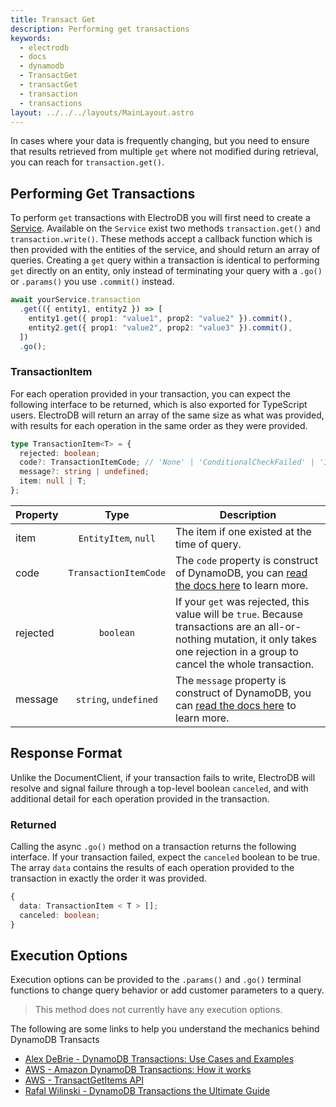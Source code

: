 ```yaml
---
title: Transact Get
description: Performing get transactions
keywords:
  - electrodb
  - docs
  - dynamodb
  - TransactGet
  - transactGet
  - transaction
  - transactions
layout: ../../../layouts/MainLayout.astro
---
```



<TableDefinition />

In cases where your data is frequently changing, but you need to ensure that results retrieved from multiple `get` where not modified during retrieval, you can reach for `transaction.get()`.

## Performing Get Transactions

To perform `get` transactions with ElectroDB you will first need to create a [Service](/en/modeling/services). Available on the `Service` exist two methods `transaction.get()` and `transaction.write()`. These methods accept a callback function which is then provided with the entities of the service, and should return an array of queries. Creating a `get` query within a transaction is identical to performing `get` directly on an entity, only instead of terminating your query with a `.go()` or `.params()` you use `.commit()` instead.

```typescript
await yourService.transaction
  .get(({ entity1, entity2 }) => [
    entity1.get({ prop1: "value1", prop2: "value2" }).commit(),
    entity2.get({ prop1: "value2", prop2: "value3" }).commit(),
  ])
  .go();
```

### TransactionItem

For each operation provided in your transaction, you can expect the following interface to be returned, which is also exported for TypeScript users. ElectroDB will return an array of the same size as what was provided, with results for each operation in the same order as they were provided.

```typescript
type TransactionItem<T> = {
  rejected: boolean;
  code?: TransactionItemCode; // 'None' | 'ConditionalCheckFailed' | 'ItemCollectionSizeLimitExceeded' | 'TransactionConflict' | 'ProvisionedThroughputExceeded' | 'ThrottlingError' | 'ValidationError';
  message?: string | undefined;
  item: null | T;
};
```

| Property |         Type          | Description                                                                                                                                                                                                            |
| -------- | :-------------------: | ---------------------------------------------------------------------------------------------------------------------------------------------------------------------------------------------------------------------- |
| item     | `EntityItem`, `null`  | The item if one existed at the time of query.                                                                                                                                                                          |
| code     | `TransactionItemCode` | The `code` property is construct of DynamoDB, you can [read the docs here](https://docs.aws.amazon.com/amazondynamodb/latest/APIReference/API_TransactWriteItems.html#API_TransactWriteItems_Errors) to learn more.    |
| rejected |       `boolean`       | If your `get` was rejected, this value will be `true`. Because transactions are an all-or-nothing mutation, it only takes one rejection in a group to cancel the whole transaction.                                    |
| message  | `string`, `undefined` | The `message` property is construct of DynamoDB, you can [read the docs here](https://docs.aws.amazon.com/amazondynamodb/latest/APIReference/API_TransactWriteItems.html#API_TransactWriteItems_Errors) to learn more. |

## Response Format

Unlike the DocumentClient, if your transaction fails to write, ElectroDB will resolve and signal failure through a top-level boolean `canceled`, and with additional detail for each operation provided in the transaction.

### Returned

Calling the async `.go()` method on a transaction returns the following interface. If your transaction failed, expect the `canceled` boolean to be true. The array `data` contains the results of each operation provided to the transaction in exactly the order it was provided.

```typescript
{
  data: TransactionItem < T > [];
  canceled: boolean;
}
```

## Execution Options

Execution options can be provided to the `.params()` and `.go()` terminal functions to change query behavior or add customer parameters to a query.

> This method does not currently have any execution options.

The following are some links to help you understand the mechanics behind DynamoDB Transacts

- [Alex DeBrie - DynamoDB Transactions: Use Cases and Examples](https://www.alexdebrie.com/posts/dynamodb-transactions/)
- [AWS - Amazon DynamoDB Transactions: How it works](https://docs.aws.amazon.com/amazondynamodb/latest/developerguide/transaction-apis.html)
- [AWS - TransactGetItems API](https://docs.aws.amazon.com/amazondynamodb/latest/APIReference/API_TransactGetItems.html)
- [Rafal Wilinski - DynamoDB Transactions the Ultimate Guide](https://dynobase.dev/dynamodb-transactions/)
